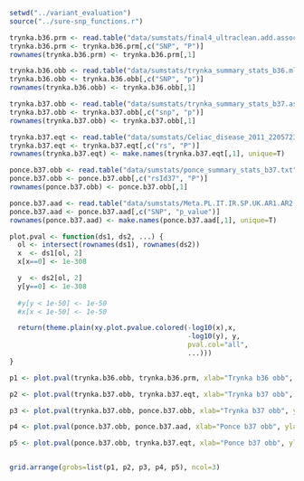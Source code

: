 ```r
setwd("../variant_evaluation")
source("../sure-snp_functions.r")

trynka.b36.prm <- read.table("data/sumstats/final4_ultraclean.add.assoc.logistic", header=T, stringsAsFactors = F)
trynka.b36.prm <- trynka.b36.prm[,c("SNP", "P")]
rownames(trynka.b36.prm) <- trynka.b36.prm[,1]

trynka.b36.obb <- read.table("data/sumstats/trynka_summary_stats_b36.mlma", header=T, stringsAsFactors = F)
trynka.b36.obb <- trynka.b36.obb[,c("SNP", "p")]
rownames(trynka.b36.obb) <- trynka.b36.obb[,1]

trynka.b37.obb <- read.table("data/sumstats/trynka_summary_stats_b37.assoc", header=T, stringsAsFactors = F)
trynka.b37.obb <- trynka.b37.obb[,c("snp", "p")]
rownames(trynka.b37.obb) <- trynka.b37.obb[,1]

trynka.b37.eqt <- read.table("data/sumstats/Celiac_disease_2011_22057235_hg19.txt", header=T, stringsAsFactors = F)
trynka.b37.eqt <- trynka.b37.eqt[,c("rs", "P")]
rownames(trynka.b37.eqt) <- make.names(trynka.b37.eqt[,1], unique=T)

ponce.b37.obb <- read.table("data/sumstats/ponce_summary_stats_b37.txt", header=T, stringsAsFactors = F)
ponce.b37.obb <- ponce.b37.obb[,c("rsId37", "P")]
rownames(ponce.b37.obb) <- ponce.b37.obb[,1]

ponce.b37.aad <- read.table("data/sumstats/Meta.PL.IT.IR.SP.UK.AR1.AR2.NL.2017.meta_correct_header.liftover", header=T, stringsAsFactors = F)
ponce.b37.aad <- ponce.b37.aad[,c("SNP", "p_value")]
rownames(ponce.b37.aad) <- make.names(ponce.b37.aad[,1], unique=T)
```

```r
plot.pval <- function(ds1, ds2, ...) {
  ol <- intersect(rownames(ds1), rownames(ds2))
  x  <- ds1[ol, 2]
  x[x==0] <- 1e-308

  y  <- ds2[ol, 2]
  y[y==0] <- 1e-308
  
  #y[y < 1e-50] <- 1e-50
  #x[x < 1e-50] <- 1e-50

  return(theme.plain(xy.plot.pvalue.colored(-log10(x),x,
                                            -log10(y), y,
                                            pval.col="all",
                                            ...)))
}

p1 <- plot.pval(trynka.b36.obb, trynka.b36.prm, xlab="Trynka b36 obb", ylab="Trynka b36 prm")

p2 <- plot.pval(trynka.b37.obb, trynka.b37.eqt, xlab="Trynka b37 obb", ylab="Trynka b37 eqtlgen")

p3 <- plot.pval(trynka.b37.obb, ponce.b37.obb, xlab="Trynka b37 obb", ylab="Ponce b37 obb")

p4 <- plot.pval(ponce.b37.obb, ponce.b37.aad, xlab="Ponce b37 obb", ylab="Ponce b37 aad")

p5 <- plot.pval(ponce.b37.obb, trynka.b37.eqt, xlab="Ponce b37 obb", ylab="Trynka b37 eqtlgen")


grid.arrange(grobs=list(p1, p2, p3, p4, p5), ncol=3)

```

